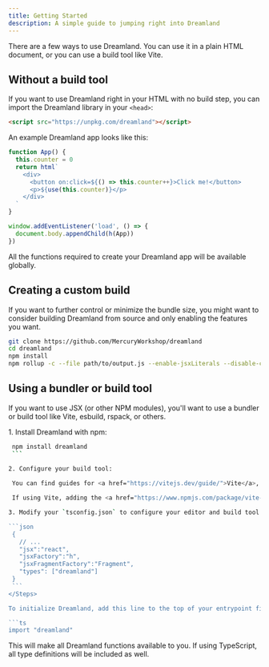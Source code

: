 ```yaml
---
title: Getting Started
description: A simple guide to jumping right into Dreamland
---
```


There are a few ways to use Dreamland. You can use it in a plain HTML document, or you can use a build tool like Vite.

## Without a build tool

If you want to use Dreamland right in your HTML with no build step, you can import the Dreamland library in your `<head>`:

```html
<script src="https://unpkg.com/dreamland"></script>
```

An example Dreamland app looks like this:

```js
function App() {
  this.counter = 0
  return html`
    <div>
      <button on:click=${() => this.counter++}>Click me!</button>
      <p>${use(this.counter)}</p>
    </div>
  `
}

window.addEventListener('load', () => {
  document.body.appendChild(h(App))
})
```

All the functions required to create your Dreamland app will be available globally.

## Creating a custom build

If you want to further control or minimize the bundle size, you might want to consider building Dreamland from source and only enabling the features you want.

```bash
git clone https://github.com/MercuryWorkshop/dreamland
cd dreamland
npm install
npm rollup -c --file path/to/output.js --enable-jsxLiterals --disable-css
```

## Using a bundler or build tool

If you want to use JSX (or other NPM modules), you'll want to use a bundler or build tool like Vite, esbuild, rspack, or others.


<Steps>
1. Install Dreamland with npm:

   ```bash
    npm install dreamland
    ```

2. Configure your build tool:
    
    You can find guides for <a href="https://vitejs.dev/guide/">Vite</a>, <a href="https://esbuild.github.io/getting-started/">esbuild</a>, and <a href="https://rspack.dev/guide/start/quick-start">rspack</a>.

    If using Vite, adding the <a href="https://www.npmjs.com/package/vite-plugin-dreamland">vite-plugin-dreamland</a> plugin to your Vite config will provide you with a better experience.

3. Modify your `tsconfig.json` to configure your editor and build tool to use Dreamland's JSX globals:

   ```json
    {
      // ...
      "jsx":"react",
      "jsxFactory":"h",
      "jsxFragmentFactory":"Fragment",
      "types": ["dreamland"]
    }
    ```
</Steps>

To initialize Dreamland, add this line to the top of your entrypoint file:

```ts
import "dreamland"
```

This will make all Dreamland functions available to you. If using TypeScript, all type definitions will be included as well.